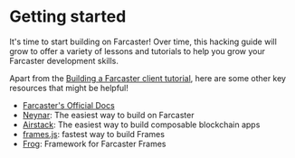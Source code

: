 # Getting started

It's time to start building on Farcaster! Over time, this hacking guide will grow to offer a variety of lessons and tutorials to help you grow your Farcaster development skills.

Apart from the [Building a Farcaster client tutorial](/docs/tutorials/litecast/overview), here are some other key resources that might be helpful!
- [Farcaster's Official Docs](https://docs.farcaster.xyz/)
- [Neynar](https://neynar.com): The easiest way to build on Farcaster
- [Airstack](https://airstack.xyz): The easiest way to build composable blockchain apps
- [frames.js](https://framesjs.org): fastest way to build Frames
- [Frog](https://frog.fm): Framework for Farcaster Frames
